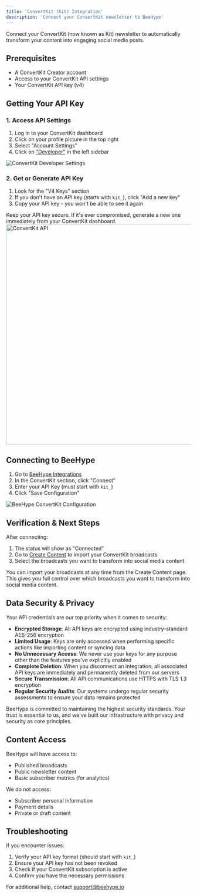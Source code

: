```yaml
---
title: 'ConvertKit (Kit) Integration'
description: 'Connect your ConvertKit newsletter to BeeHype'
---
```


Connect your ConvertKit (now known as Kit) newsletter to automatically transform your content into engaging social media posts.

## Prerequisites

- A ConvertKit Creator account
- Access to your ConvertKit API settings
- Your ConvertKit API key (v4)

## Getting Your API Key

### 1. Access API Settings

1. Log in to your ConvertKit dashboard
2. Click on your profile picture in the top right
3. Select "Account Settings"
4. Click on ["Developer"](https://app.kit.com/account_settings/developer_settings) in the left sidebar

<Frame>
  <img src="/images/newsletter-integration/kit-developer-settings.png" alt="ConvertKit Developer Settings" />
</Frame>

### 2. Get or Generate API Key

1. Look for the "V4 Keys" section
2. If you don't have an API key (starts with `kit_`), click "Add a new key"
3. Copy your API key - you won't be able to see it again

<Warning>
Keep your API key secure. If it's ever compromised, generate a new one immediately from your ConvertKit dashboard.
</Warning>

<Frame>
  <img src="/images/newsletter-integration/kit-api-key.png" alt="ConvertKit API" width="600" />
</Frame>

## Connecting to BeeHype

1. Go to [BeeHype Integrations](https://www.beehype.io/app/integrations)
2. In the ConvertKit section, click "Connect"
3. Enter your API Key (must start with `kit_`)
4. Click "Save Configuration"

<Frame>
  <img src="/images/newsletter-integration/kit/beehype-config.png" alt="BeeHype ConvertKit Configuration" />
</Frame>

## Verification & Next Steps

After connecting:

1. The status will show as "Connected"
2. Go to [Create Content](https://www.beehype.io/app/create) to import your ConvertKit broadcasts
3. Select the broadcasts you want to transform into social media content

<Note>
You can import your broadcasts at any time from the Create Content page. This gives you full control over which broadcasts you want to transform into social media content.
</Note>

## Data Security & Privacy

Your API credentials are our top priority when it comes to security:

- **Encrypted Storage**: All API keys are encrypted using industry-standard AES-256 encryption
- **Limited Usage**: Keys are only accessed when performing specific actions like importing content or syncing data
- **No Unnecessary Access**: We never use your keys for any purpose other than the features you've explicitly enabled
- **Complete Deletion**: When you disconnect an integration, all associated API keys are immediately and permanently deleted from our servers
- **Secure Transmission**: All API communications use HTTPS with TLS 1.3 encryption
- **Regular Security Audits**: Our systems undergo regular security assessments to ensure your data remains protected

<Info>
BeeHype is committed to maintaining the highest security standards. Your trust is essential to us, and we've built our infrastructure with privacy and security as core principles.
</Info>

## Content Access

BeeHype will have access to:

- Published broadcasts
- Public newsletter content
- Basic subscriber metrics (for analytics)

We do not access:

- Subscriber personal information
- Payment details
- Private or draft content

## Troubleshooting

If you encounter issues:

1. Verify your API key format (should start with `kit_`)
2. Ensure your API key has not been revoked
3. Check if your ConvertKit subscription is active
4. Confirm you have the necessary permissions

For additional help, contact [support@beehype.io](mailto:support@beehype.io)
